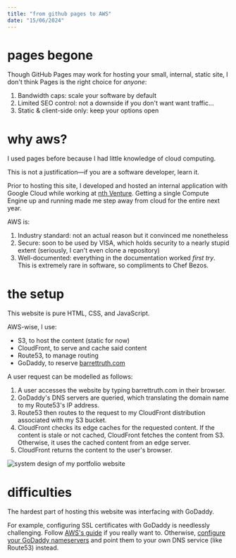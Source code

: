 ```yaml
---
title: "from github pages to AWS"
date: "15/06/2024"
---
```


# pages begone

Though GitHub Pages may work for hosting your small, internal, static site, I don't think Pages is the right choice for _anyone_:

1.  Bandwidth caps: scale your software by default
2.  Limited SEO control: not a downside if you don't want want traffic...
3.  Static & client-side only: keep your options open

# why aws?

I used pages before because I had little knowledge of cloud computing.

This is not a justification—if you are a software developer, learn it.

Prior to hosting this site, I developed and hosted an internal application with Google Cloud while working at [nth Venture](https://nthventure.com). Getting a single Compute Engine up and running made me step away from cloud for the entire next year.

AWS is:

1.  Industry standard: not an actual reason but it convinced me nonetheless
2.  Secure: soon to be used by VISA, which holds security to a nearly stupid extent (seriously, I can't even clone a repository)
3.  Well-documented: everything in the documentation worked _first try_. This is extremely rare in software, so compliments to Chef Bezos.

# the setup

This website is pure HTML, CSS, and JavaScript.

AWS-wise, I use:

- S3, to host the content (static for now)
- CloudFront, to serve and cache said content
- Route53, to manage routing
- GoDaddy, to reserve [barrettruth.com](https://barrettruth.com)

A user request can be modelled as follows:

1.  A user accesses the website by typing barrettruth.com in their browser.
2.  GoDaddy's DNS servers are queried, which translating the domain name to my Route53's IP address.
3.  Route53 then routes to the request to my CloudFront distribution associated with my S3 bucket.
4.  CloudFront checks its edge caches for the requested content. If the content is stale or not cached, CloudFront fetches the content from S3. Otherwise, it uses the cached content from an edge server.
5.  CloudFront returns the content to the user's browser.

![system design of my portfolio website](/public/posts/from-github-pages-to-aws/website-design.webp)

# difficulties

The hardest part of hosting this website was interfacing with GoDaddy.

For example, configuring SSL certificates with GoDaddy is needlessly challenging. Follow [AWS's guide](https://docs.aws.amazon.com/amplify/latest/userguide/to-add-a-custom-domain-managed-by-godaddy.html) if you really want to. Otherwise, [configure your GoDaddy nameservers](https://www.godaddy.com/help/edit-my-domain-nameservers-664) and point them to your own DNS service (like Route53) instead.
